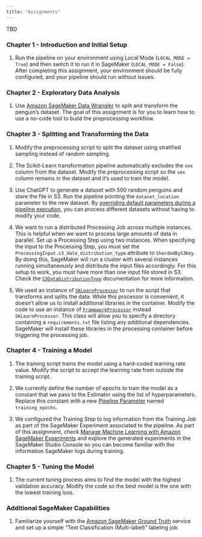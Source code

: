 ```yaml
---
title: "Assignments"
---
```


TBD

### Chapter 1 - Introduction and Initial Setup

1. Run the pipeline on your environment using Local Mode (`LOCAL_MODE = True`) and then switch it to run it in SageMaker (`LOCAL_MODE = False`). After completing this assignment, your environment should be fully configured, and your pipeline should run without issues.

### Chapter 2 - Exploratory Data Analysis

1. Use [Amazon SageMaker Data Wrangler](https://aws.amazon.com/sagemaker/data-wrangler/) to split and transform the penguin's dataset. The goal of this assignment is for you to learn how to use a no-code tool to build the preprocessing workflow.

### Chapter 3 - Splitting and Transforming the Data

1. Modify the preprocessing script to split the dataset using stratified sampling instead of random sampling.

1. The Scikit-Learn transformation pipeline automatically excludes the `sex` column from the dataset. Modify the preprocessing script so the `sex` column remains in the dataset and it's used to train the model.

1. Use ChatGPT to generate a dataset with 500 random penguins and store the file in S3. Run the pipeline pointing the `dataset_location` parameter to the new dataset. By [overriding default parameters during a pipeline execution](https://docs.aws.amazon.com/sagemaker/latest/dg/run-pipeline.html#run-pipeline-parametrized), you can process different datasets without having to modify your code.

1. We want to run a distributed Processing Job across multiple instances. This is helpful when we want to process large amounts of data in parallel. Set up a Processing Step using two instances. When specifying the input to the Processing Step, you must set the `ProcessingInput.s3_data_distribution_type` attribute to `ShardedByS3Key`. By doing this, SageMaker will run a cluster with several instances running simultaneously and distribute the input files accordingly. For this setup to work, you must have more than one input file stored in S3. Check the [`S3DataDistributionType`](https://docs.aws.amazon.com/sagemaker/latest/APIReference/API_S3DataSource.html) documentation for more information.

1. We used an instance of [`SKLearnProcessor`](https://sagemaker.readthedocs.io/en/stable/frameworks/sklearn/sagemaker.sklearn.html#scikit-learn-processor) to run the script that transforms and splits the data. While this processor is convenient, it doesn't allow us to install additional libraries in the container. Modify the code to use an instance of [`FrameworkProcessor`](https://sagemaker.readthedocs.io/en/stable/api/training/processing.html#sagemaker.processing.FrameworkProcessor) instead `SKLearnProcessor`. This class will allow you to specify a directory containing a `requirements.txt` file listing any additional dependencies. SageMaker will install these libraries in the processing container before triggering the processing job.

### Chapter 4 - Training a Model

1. The training script trains the model using a hard-coded learning rate value. Modify the script to accept the learning rate from outside the training script.

1. We currently define the number of epochs to train the model as a constant that we pass to the Estimator using the list of hyperparameters. Replace this constant with a new [Pipeline Parameter](https://docs.aws.amazon.com/sagemaker/latest/dg/build-and-manage-parameters.html) named `training_epochs`.

1. We configured the Training Step to log information from the Training Job as part of the SageMaker Experiment associated to the pipeline. As part of this assignment, check [Manage Machine Learning with Amazon SageMaker Experiments](https://docs.aws.amazon.com/sagemaker/latest/dg/experiments.html) and explore the generated experiments in the SageMaker Studio Console so you can become familiar with the information SageMaker logs during training.

### Chapter 5 - Tuning the Model

1. The current tuning process aims to find the model with the highest validation accuracy. Modify the code so the best model is the one with the lowest training loss.


### Additional SageMaker Capabilities

1. Familiarize yourself with the [Amazon SageMaker Ground Truth](https://aws.amazon.com/sagemaker/data-labeling/) service and set up a simple "Text Classification (Multi-label)" labeling job. 

